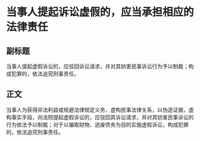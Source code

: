 # 当事人提起诉讼虚假的，应当承担相应的法律责任
## 副标题
当事人提起虚假诉讼的，应驳回诉讼请求，并对其妨害民事诉讼行为予以制裁；构成犯罪的，依法追究刑事责任。
## 正文
当事人为获得非法利益或规避法律规定义务，虚构民事法律关系，以伪造证据，虚构事实手段，向法院提起虚假诉讼的，应驳回其诉讼请求，并对其妨害民事诉讼的行为依法予以制裁；对于以骗取财物、逃废债务为目的实施虚假诉讼，构成犯罪的，依法追究刑事责任。